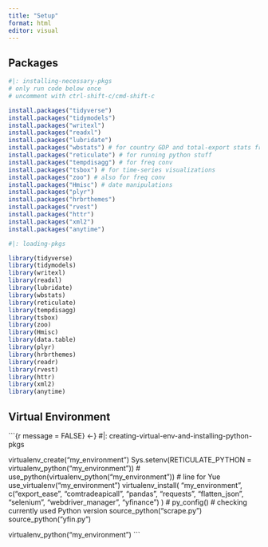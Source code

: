 ```yaml
---
title: "Setup"
format: html
editor: visual
---
```


## Packages

```r
#|: installing-necessary-pkgs
# only run code below once
# uncomment with ctrl-shift-c/cmd-shift-c

install.packages("tidyverse")
install.packages("tidymodels")
install.packages("writexl")
install.packages("readxl")
install.packages("lubridate")
install.packages("wbstats") # for country GDP and total-export stats from World Bank
install.packages("reticulate") # for running python stuff
install.packages("tempdisagg") # for freq conv
install.packages("tsbox") # for time-series visualizations
install.packages("zoo") # also for freq conv
install.packages("Hmisc") # date manipulations
install.packages("plyr")
install.packages("hrbrthemes")
install.packages("rvest")
install.packages("httr")
install.packages("xml2")
install.packages("anytime")
```

```r
#|: loading-pkgs

library(tidyverse) 
library(tidymodels)
library(writexl)
library(readxl)
library(lubridate)
library(wbstats)
library(reticulate)
library(tempdisagg) 
library(tsbox) 
library(zoo)
library(Hmisc)
library(data.table)
library(plyr)
library(hrbrthemes)
library(readr)
library(rvest)
library(httr)
library(xml2)
library(anytime)
```

## Virtual Environment

```{r message = FALSE} <-}
#|: creating-virtual-env-and-installing-python-pkgs

virtualenv_create("my_environment")
Sys.setenv(RETICULATE_PYTHON = virtualenv_python("my_environment"))
# use_python(virtualenv_python("my_environment")) # line for Yue
use_virtualenv("my_environment")
virtualenv_install(
  "my_environment",
  c("export_ease", "comtradeapicall", "pandas", "requests", "flatten_json", "selenium", "webdriver_manager", "yfinance")
)
# py_config() # checking currently used Python version
source_python("scrape.py")
source_python("yfin.py")

virtualenv_python("my_environment")
```
